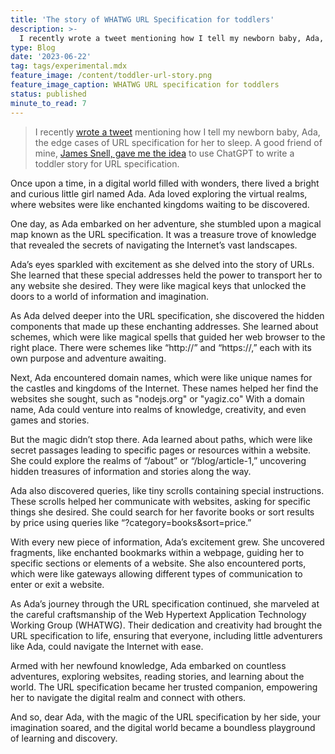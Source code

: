 ```yaml
---
title: 'The story of WHATWG URL Specification for toddlers'
description: >-
  I recently wrote a tweet mentioning how I tell my newborn baby, Ada, the edge cases of URL specification for her to sleep.
type: Blog
date: '2023-06-22'
tag: tags/experimental.mdx
feature_image: /content/toddler-url-story.png
feature_image_caption: WHATWG URL specification for toddlers
status: published
minute_to_read: 7
---
```


> I recently [wrote a tweet][tweet] mentioning how I tell my newborn baby, Ada, the edge cases of URL specification for her to sleep.
> A good friend of mine, [James Snell, gave me the idea][james-snell-idea] to use ChatGPT to write a toddler story for URL specification.

Once upon a time, in a digital world filled with wonders, there lived a bright and curious little girl named Ada. Ada loved exploring the virtual realms, where websites were like enchanted kingdoms waiting to be discovered.

One day, as Ada embarked on her adventure, she stumbled upon a magical map known as the URL specification. It was a treasure trove of knowledge that revealed the secrets of navigating the Internet’s vast landscapes.

Ada’s eyes sparkled with excitement as she delved into the story of URLs. She learned that these special addresses held the power to transport her to any website she desired. They were like magical keys that unlocked the doors to a world of information and imagination.

As Ada delved deeper into the URL specification, she discovered the hidden components that made up these enchanting addresses. She learned about schemes, which were like magical spells that guided her web browser to the right place. There were schemes like “http://” and “https://,” each with its own purpose and adventure awaiting.

Next, Ada encountered domain names, which were like unique names for the castles and kingdoms of the Internet. These names helped her find the websites she sought, such as "nodejs.org" or "yagiz.co" With a domain name, Ada could venture into realms of knowledge, creativity, and even games and stories.

But the magic didn’t stop there. Ada learned about paths, which were like secret passages leading to specific pages or resources within a website. She could explore the realms of “/about” or “/blog/article-1,” uncovering hidden treasures of information and stories along the way.

Ada also discovered queries, like tiny scrolls containing special instructions. These scrolls helped her communicate with websites, asking for specific things she desired. She could search for her favorite books or sort results by price using queries like “?category=books&sort=price.”

With every new piece of information, Ada’s excitement grew. She uncovered fragments, like enchanted bookmarks within a webpage, guiding her to specific sections or elements of a website. She also encountered ports, which were like gateways allowing different types of communication to enter or exit a website.

As Ada’s journey through the URL specification continued, she marveled at the careful craftsmanship of the Web Hypertext Application Technology Working Group (WHATWG). Their dedication and creativity had brought the URL specification to life, ensuring that everyone, including little adventurers like Ada, could navigate the Internet with ease.

Armed with her newfound knowledge, Ada embarked on countless adventures, exploring websites, reading stories, and learning about the world. The URL specification became her trusted companion, empowering her to navigate the digital realm and connect with others.

And so, dear Ada, with the magic of the URL specification by her side, your imagination soared, and the digital world became a boundless playground of learning and discovery.

[james-snell-idea]: https://twitter.com/jasnell/status/1671949009538400256?s=61&t=qT2ucBMZb55QqQzOs_yctQ
[tweet]: https://twitter.com/yagiznizipli/status/1671891859378176005?s=61&t=qT2ucBMZb55QqQzOs_yctQ
